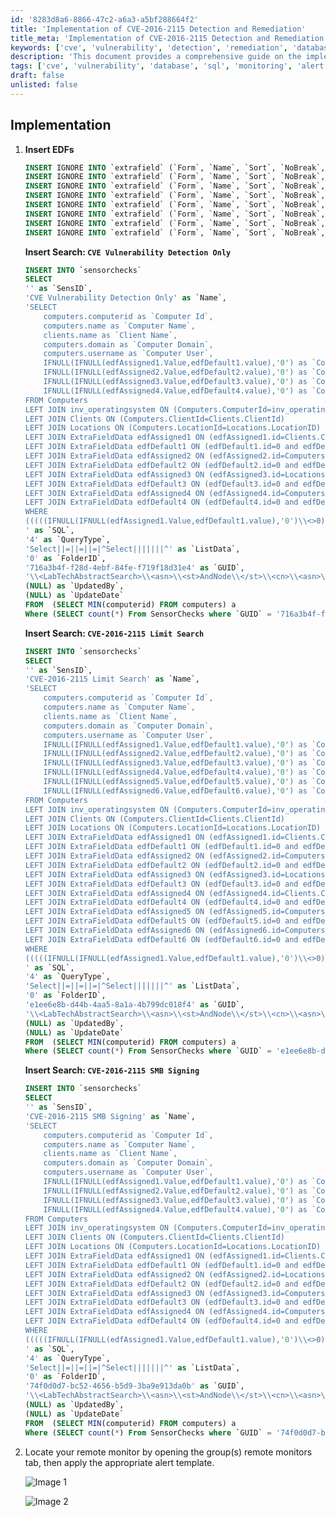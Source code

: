 ```yaml
---
id: '8283d8a6-8866-47c2-a6a3-a5bf288664f2'
title: 'Implementation of CVE-2016-2115 Detection and Remediation'
title_meta: 'Implementation of CVE-2016-2115 Detection and Remediation'
keywords: ['cve', 'vulnerability', 'detection', 'remediation', 'database', 'sql']
description: 'This document provides a comprehensive guide on the implementation of CVE-2016-2115 detection and remediation, including SQL commands for inserting extra fields and searches related to the vulnerability. It also covers the necessary steps to set up remote monitoring and alerts in the system.'
tags: ['cve', 'vulnerability', 'database', 'sql', 'monitoring', 'alert']
draft: false
unlisted: false
---
```

## Implementation

1. **Insert EDFs**

   ```sql
   INSERT IGNORE INTO `extrafield` (`Form`, `Name`, `Sort`, `NoBreak`, `FType`, `Section`, `UnEditable`, `Collapsed`, `Fill`, `LtGuid`, `IsPassword`, `IsEncrypted`, `IsHidden`, `IsRestricted`, `ViewPermissions`, `EditPermissions`) VALUES (3, 'CVE-2016-2115 Vul Detection and Remediation', 0, 0, 1, 'Vulnerability', 0, 0, '', '6e023e72-4b11-43ca-be9b-99fa067afc7c', 0, 0, 0, 0, '', '');
   INSERT IGNORE INTO `extrafield` (`Form`, `Name`, `Sort`, `NoBreak`, `FType`, `Section`, `UnEditable`, `Collapsed`, `Fill`, `LtGuid`, `IsPassword`, `IsEncrypted`, `IsHidden`, `IsRestricted`, `ViewPermissions`, `EditPermissions`) VALUES (1, 'CVE-2016-2115 Status', 0, 0, 0, 'Vulnerability', 0, 0, '', 'f30a0245-f162-45ec-8b7d-b57bff1c6b3a', 0, 0, 0, 0, '', '');
   INSERT IGNORE INTO `extrafield` (`Form`, `Name`, `Sort`, `NoBreak`, `FType`, `Section`, `UnEditable`, `Collapsed`, `Fill`, `LtGuid`, `IsPassword`, `IsEncrypted`, `IsHidden`, `IsRestricted`, `ViewPermissions`, `EditPermissions`) VALUES (1, 'CVE-2016-2115 Logging', 0, 0, 0, 'Vulnerability', 0, 0, '', '600dec9a-4513-4c4a-b28e-835ea95c1b91', 0, 0, 0, 0, '', '');
   INSERT IGNORE INTO `extrafield` (`Form`, `Name`, `Sort`, `NoBreak`, `FType`, `Section`, `UnEditable`, `Collapsed`, `Fill`, `LtGuid`, `IsPassword`, `IsEncrypted`, `IsHidden`, `IsRestricted`, `ViewPermissions`, `EditPermissions`) VALUES (1, 'CVE-2016-2115 Detection Date', 0, 0, 0, 'Vulnerability', 0, 0, '', 'c3c570ef-98f6-4ce6-ab56-10c6a365277c', 0, 0, 0, 0, '', '');
   INSERT IGNORE INTO `extrafield` (`Form`, `Name`, `Sort`, `NoBreak`, `FType`, `Section`, `UnEditable`, `Collapsed`, `Fill`, `LtGuid`, `IsPassword`, `IsEncrypted`, `IsHidden`, `IsRestricted`, `ViewPermissions`, `EditPermissions`) VALUES (1, 'CVE-2016-2115 Vulnerability', 0, 0, 0, 'Vulnerability', 0, 0, '', '3f4add83-e40b-4ba3-8644-5ea83ce876ba', 0, 0, 0, 0, '', '');
   INSERT IGNORE INTO `extrafield` (`Form`, `Name`, `Sort`, `NoBreak`, `FType`, `Section`, `UnEditable`, `Collapsed`, `Fill`, `LtGuid`, `IsPassword`, `IsEncrypted`, `IsHidden`, `IsRestricted`, `ViewPermissions`, `EditPermissions`) VALUES (1, 'CVE-2016-2115 Vul Detection and Remediation', 0, 0, 1, 'Vulnerability', 0, 0, '', 'bcb76c6b-4231-4ab7-b34c-0fb3dc34db5f', 0, 0, 0, 0, '', '');
   INSERT IGNORE INTO `extrafield` (`Form`, `Name`, `Sort`, `NoBreak`, `FType`, `Section`, `UnEditable`, `Collapsed`, `Fill`, `LtGuid`, `IsPassword`, `IsEncrypted`, `IsHidden`, `IsRestricted`, `ViewPermissions`, `EditPermissions`) VALUES (1, 'CVE-2016-2115 Vul Detection and Remediation Exclude', 0, 0, 1, 'Exclusions', 0, 0, '', 'ded8a1c5-c854-43e5-a7ba-b6dd2bf21b31', 0, 0, 0, 0, '', '');
   INSERT IGNORE INTO `extrafield` (`Form`, `Name`, `Sort`, `NoBreak`, `FType`, `Section`, `UnEditable`, `Collapsed`, `Fill`, `LtGuid`, `IsPassword`, `IsEncrypted`, `IsHidden`, `IsRestricted`, `ViewPermissions`, `EditPermissions`) VALUES (2, 'CVE-2016-2115 Vul Detection and Remediation Exclude', 0, 0, 1, 'Exclusions', 0, 0, '', '1bb5e9e8-0005-4d3d-bbc4-c0e6807b2967', 0, 0, 0, 0, '', '');
   ```

   **Insert Search: `CVE Vulnerability Detection Only`**

   ```sql
   INSERT INTO `sensorchecks` 
   SELECT 
   '' as `SensID`,
   'CVE Vulnerability Detection Only' as `Name`,
   'SELECT 
       computers.computerid as `Computer Id`,
       computers.name as `Computer Name`,
       clients.name as `Client Name`,
       computers.domain as `Computer Domain`,
       computers.username as `Computer User`,
       IFNULL(IFNULL(edfAssigned1.Value,edfDefault1.value),'0') as `Computer - Client - Extra Data Field - Vulnerability - CVE Vulnerability Detection Only`,
       IFNULL(IFNULL(edfAssigned2.Value,edfDefault2.value),'0') as `Computer - Extra Data Field - Exclusions - CVE Vulnerability Detection Only Exclude`,
       IFNULL(IFNULL(edfAssigned3.Value,edfDefault3.value),'0') as `Computer - Location - Extra Data Field - Exclusions - CVE Vulnerability Detection Only Exclude`,
       IFNULL(IFNULL(edfAssigned4.Value,edfDefault4.value),'0') as `Computer - Extra Data Field - Vulnerability - CVE Vulnerability Detection Only`
   FROM Computers 
   LEFT JOIN inv_operatingsystem ON (Computers.ComputerId=inv_operatingsystem.ComputerId)
   LEFT JOIN Clients ON (Computers.ClientId=Clients.ClientId)
   LEFT JOIN Locations ON (Computers.LocationId=Locations.LocationID)
   LEFT JOIN ExtraFieldData edfAssigned1 ON (edfAssigned1.id=Clients.ClientId and edfAssigned1.ExtraFieldId =(Select ExtraField.id FROM ExtraField WHERE LTGuid='b2a8e137-716d-4e63-a710-92bca0fb14aa'))
   LEFT JOIN ExtraFieldData edfDefault1 ON (edfDefault1.id=0 and edfDefault1.ExtraFieldId =(Select ExtraField.id FROM ExtraField WHERE LTGuid='b2a8e137-716d-4e63-a710-92bca0fb14aa'))
   LEFT JOIN ExtraFieldData edfAssigned2 ON (edfAssigned2.id=Computers.ComputerId and edfAssigned2.ExtraFieldId =(Select ExtraField.id FROM ExtraField WHERE LTGuid='a6a948ec-93e1-4b4d-8dec-31a1bc9bd244'))
   LEFT JOIN ExtraFieldData edfDefault2 ON (edfDefault2.id=0 and edfDefault2.ExtraFieldId =(Select ExtraField.id FROM ExtraField WHERE LTGuid='a6a948ec-93e1-4b4d-8dec-31a1bc9bd244'))
   LEFT JOIN ExtraFieldData edfAssigned3 ON (edfAssigned3.id=Locations.LocationId and edfAssigned3.ExtraFieldId =(Select ExtraField.id FROM ExtraField WHERE LTGuid='4e8cc4e6-4877-4ae9-bdda-7dd595b5c8a6'))
   LEFT JOIN ExtraFieldData edfDefault3 ON (edfDefault3.id=0 and edfDefault3.ExtraFieldId =(Select ExtraField.id FROM ExtraField WHERE LTGuid='4e8cc4e6-4877-4ae9-bdda-7dd595b5c8a6'))
   LEFT JOIN ExtraFieldData edfAssigned4 ON (edfAssigned4.id=Computers.ComputerId and edfAssigned4.ExtraFieldId =(Select ExtraField.id FROM ExtraField WHERE LTGuid='f4deaa69-d284-4346-9dfe-3491733a34ba'))
   LEFT JOIN ExtraFieldData edfDefault4 ON (edfDefault4.id=0 and edfDefault4.ExtraFieldId =(Select ExtraField.id FROM ExtraField WHERE LTGuid='f4deaa69-d284-4346-9dfe-3491733a34ba'))
   WHERE 
   (((((IFNULL(IFNULL(edfAssigned1.Value,edfDefault1.value),'0')\\<>0) AND (IFNULL(IFNULL(edfAssigned2.Value,edfDefault2.value),'0')=0) AND (IFNULL(IFNULL(edfAssigned3.Value,edfDefault3.value),'0')=0))) OR (IFNULL(IFNULL(edfAssigned4.Value,edfDefault4.value),'0')\\<>0))))
   ' as `SQL`,
   '4' as `QueryType`,
   'Select||=||=||=|^Select|||||||^' as `ListData`,
   '0' as `FolderID`,
   '716a3b4f-f28d-4ebf-84fe-f719f18d31e4' as `GUID`,
   '\\<LabTechAbstractSearch>\\<asn>\\<st>AndNode\\</st>\\<cn>\\<asn>\\<st>OrNode\\</st>\\<cn>\\<asn>\\<st>AndNode\\</st>\\<cn>\\<asn>\\<st>ComparisonNode\\</st>\\<lon>Computer.Client.Extra Data Field.Vulnerability.CVE Vulnerability Detection Only\\</lon>\\<lok>Computer.Client.Edf.b2a8e137-716d-4e63-a710-92bca0fb14aa\\</lok>\\<lmo>IsTrue\\</lmo>\\<dv>NULL\\</dv>\\<dk>NULL\\</dk>\\</asn>\\<asn>\\<st>ComparisonNode\\</st>\\<lon>Computer.Extra Data Field.Exclusions.CVE Vulnerability Detection Only Exclude\\</lon>\\<lok>Computer.Edf.a6a948ec-93e1-4b4d-8dec-31a1bc9bd244\\</lok>\\<lmo>IsFalse\\</lmo>\\<dv>NULL\\</dv>\\<dk>NULL\\</dk>\\</asn>\\<asn>\\<st>ComparisonNode\\</st>\\<lon>Computer.Location.Extra Data Field.Exclusions.CVE Vulnerability Detection Only Exclude\\</lon>\\<lok>Computer.Location.Edf.4e8cc4e6-4877-4ae9-bdda-7dd595b5c8a6\\</lok>\\<lmo>IsFalse\\</lmo>\\<dv>NULL\\</dv>\\<dk>NULL\\</dk>\\</asn>\\</cn>\\</asn>\\<asn>\\<st>ComparisonNode\\</st>\\<lon>Computer.Extra Data Field.Vulnerability.CVE Vulnerability Detection Only\\</lon>\\<lok>Computer.Edf.f4deaa69-d284-4346-9dfe-3491733a34ba\\</lok>\\<lmo>IsTrue\\</lmo>\\<dv>NULL\\</dv>\\<dk>NULL\\</dk>\\</asn>\\</cn>\\</asn>\\</LabTechAbstractSearch>' as `SearchXML`,
   (NULL) as `UpdatedBy`,
   (NULL) as `UpdateDate`
   FROM  (SELECT MIN(computerid) FROM computers) a
   Where (SELECT count(*) From SensorChecks where `GUID` = '716a3b4f-f28d-4ebf-84fe-f719f18d31e4') = 0 ;
   ```

   **Insert Search: `CVE-2016-2115 Limit Search`**

   ```sql
   INSERT INTO `sensorchecks` 
   SELECT 
   '' as `SensID`,
   'CVE-2016-2115 Limit Search' as `Name`,
   'SELECT 
       computers.computerid as `Computer Id`,
       computers.name as `Computer Name`,
       clients.name as `Client Name`,
       computers.domain as `Computer Domain`,
       computers.username as `Computer User`,
       IFNULL(IFNULL(edfAssigned1.Value,edfDefault1.value),'0') as `Computer - Client - Extra Data Field - Vulnerability - CVE Vulnerability Detection Only`,
       IFNULL(IFNULL(edfAssigned2.Value,edfDefault2.value),'0') as `Computer - Extra Data Field - Exclusions - CVE Vulnerability Detection Only Exclude`,
       IFNULL(IFNULL(edfAssigned3.Value,edfDefault3.value),'0') as `Computer - Location - Extra Data Field - Exclusions - CVE Vulnerability Detection Only Exclude`,
       IFNULL(IFNULL(edfAssigned4.Value,edfDefault4.value),'0') as `Computer - Client - Extra Data Field - Vulnerability - CVE-2016-2115 Vul Detection and Remediation`,
       IFNULL(IFNULL(edfAssigned5.Value,edfDefault5.value),'0') as `Computer - Extra Data Field - Vulnerability - CVE-2016-2115 Vul Detection and Remediation`,
       IFNULL(IFNULL(edfAssigned6.Value,edfDefault6.value),'0') as `Computer - Extra Data Field - Vulnerability - CVE Vulnerability Detection Only`
   FROM Computers 
   LEFT JOIN inv_operatingsystem ON (Computers.ComputerId=inv_operatingsystem.ComputerId)
   LEFT JOIN Clients ON (Computers.ClientId=Clients.ClientId)
   LEFT JOIN Locations ON (Computers.LocationId=Locations.LocationID)
   LEFT JOIN ExtraFieldData edfAssigned1 ON (edfAssigned1.id=Clients.ClientId and edfAssigned1.ExtraFieldId =(Select ExtraField.id FROM ExtraField WHERE LTGuid='b2a8e137-716d-4e63-a710-92bca0fb14aa'))
   LEFT JOIN ExtraFieldData edfDefault1 ON (edfDefault1.id=0 and edfDefault1.ExtraFieldId =(Select ExtraField.id FROM ExtraField WHERE LTGuid='b2a8e137-716d-4e63-a710-92bca0fb14aa'))
   LEFT JOIN ExtraFieldData edfAssigned2 ON (edfAssigned2.id=Computers.ComputerId and edfAssigned2.ExtraFieldId =(Select ExtraField.id FROM ExtraField WHERE LTGuid='a6a948ec-93e1-4b4d-8dec-31a1bc9bd244'))
   LEFT JOIN ExtraFieldData edfDefault2 ON (edfDefault2.id=0 and edfDefault2.ExtraFieldId =(Select ExtraField.id FROM ExtraField WHERE LTGuid='a6a948ec-93e1-4b4d-8dec-31a1bc9bd244'))
   LEFT JOIN ExtraFieldData edfAssigned3 ON (edfAssigned3.id=Locations.LocationId and edfAssigned3.ExtraFieldId =(Select ExtraField.id FROM ExtraField WHERE LTGuid='4e8cc4e6-4877-4ae9-bdda-7dd595b5c8a6'))
   LEFT JOIN ExtraFieldData edfDefault3 ON (edfDefault3.id=0 and edfDefault3.ExtraFieldId =(Select ExtraField.id FROM ExtraField WHERE LTGuid='4e8cc4e6-4877-4ae9-bdda-7dd595b5c8a6'))
   LEFT JOIN ExtraFieldData edfAssigned4 ON (edfAssigned4.id=Clients.ClientId and edfAssigned4.ExtraFieldId =(Select ExtraField.id FROM ExtraField WHERE LTGuid='6e023e72-4b11-43ca-be9b-99fa067afc7c'))
   LEFT JOIN ExtraFieldData edfDefault4 ON (edfDefault4.id=0 and edfDefault4.ExtraFieldId =(Select ExtraField.id FROM ExtraField WHERE LTGuid='6e023e72-4b11-43ca-be9b-99fa067afc7c'))
   LEFT JOIN ExtraFieldData edfAssigned5 ON (edfAssigned5.id=Computers.ComputerId and edfAssigned5.ExtraFieldId =(Select ExtraField.id FROM ExtraField WHERE LTGuid='bcb76c6b-4231-4ab7-b34c-0fb3dc34db5f'))
   LEFT JOIN ExtraFieldData edfDefault5 ON (edfDefault5.id=0 and edfDefault5.ExtraFieldId =(Select ExtraField.id FROM ExtraField WHERE LTGuid='bcb76c6b-4231-4ab7-b34c-0fb3dc34db5f'))
   LEFT JOIN ExtraFieldData edfAssigned6 ON (edfAssigned6.id=Computers.ComputerId and edfAssigned6.ExtraFieldId =(Select ExtraField.id FROM ExtraField WHERE LTGuid='f4deaa69-d284-4346-9dfe-3491733a34ba'))
   LEFT JOIN ExtraFieldData edfDefault6 ON (edfDefault6.id=0 and edfDefault6.ExtraFieldId =(Select ExtraField.id FROM ExtraField WHERE LTGuid='f4deaa69-d284-4346-9dfe-3491733a34ba'))
   WHERE 
   (((((IFNULL(IFNULL(edfAssigned1.Value,edfDefault1.value),'0')\\<>0) AND (IFNULL(IFNULL(edfAssigned2.Value,edfDefault2.value),'0')=0) AND (IFNULL(IFNULL(edfAssigned3.Value,edfDefault3.value),'0')=0) AND (IFNULL(IFNULL(edfAssigned4.Value,edfDefault4.value),'0')=0) AND (IFNULL(IFNULL(edfAssigned5.Value,edfDefault5.value),'0')=0))) OR (IFNULL(IFNULL(edfAssigned6.Value,edfDefault6.value),'0')\\<>0))))
   ' as `SQL`,
   '4' as `QueryType`,
   'Select||=||=||=|^Select|||||||^' as `ListData`,
   '0' as `FolderID`,
   'e1ee6e8b-d44b-4aa5-8a1a-4b799dc018f4' as `GUID`,
   '\\<LabTechAbstractSearch>\\<asn>\\<st>AndNode\\</st>\\<cn>\\<asn>\\<st>OrNode\\</st>\\<cn>\\<asn>\\<st>AndNode\\</st>\\<cn>\\<asn>\\<st>ComparisonNode\\</st>\\<lon>Computer.Client.Extra Data Field.Vulnerability.CVE Vulnerability Detection Only\\</lon>\\<lok>Computer.Client.Edf.b2a8e137-716d-4e63-a710-92bca0fb14aa\\</lok>\\<lmo>IsTrue\\</lmo>\\<dv>NULL\\</dv>\\<dk>NULL\\</dk>\\</asn>\\<asn>\\<st>ComparisonNode\\</st>\\<lon>Computer.Extra Data Field.Exclusions.CVE Vulnerability Detection Only Exclude\\</lon>\\<lok>Computer.Edf.a6a948ec-93e1-4b4d-8dec-31a1bc9bd244\\</lok>\\<lmo>IsFalse\\</lmo>\\<dv>NULL\\</dv>\\<dk>NULL\\</dk>\\</asn>\\<asn>\\<st>ComparisonNode\\</st>\\<lon>Computer.Location.Extra Data Field.Exclusions.CVE Vulnerability Detection Only Exclude\\</lon>\\<lok>Computer.Location.Edf.4e8cc4e6-4877-4ae9-bdda-7dd595b5c8a6\\</lok>\\<lmo>IsFalse\\</lmo>\\<dv>NULL\\</dv>\\<dk>NULL\\</dk>\\</asn>\\</cn>\\</asn>\\<asn>\\<st>ComparisonNode\\</st>\\<lon>Computer.Extra Data Field.Vulnerability.CVE-2016-2115 Vul Detection and Remediation\\</lon>\\<lok>Computer.Edf.6e023e72-4b11-43ca-be9b-99fa067afc7c\\</lok>\\<lmo>IsFalse\\</lmo>\\<dv>NULL\\</dv>\\<dk>NULL\\</dk>\\</asn>\\<asn>\\<st>ComparisonNode\\</st>\\<lon>Computer.Extra Data Field.Vulnerability.CVE-2016-2115 Vul Detection and Remediation\\</lon>\\<lok>Computer.Edf.bcb76c6b-4231-4ab7-b34c-0fb3dc34db5f\\</lok>\\<lmo>IsFalse\\</lmo>\\<dv>NULL\\</dv>\\<dk>NULL\\</dk>\\</asn>\\</cn>\\</asn>\\<asn>\\<st>ComparisonNode\\</st>\\<lon>Computer.Extra Data Field.Vulnerability.CVE Vulnerability Detection Only\\</lon>\\<lok>Computer.Edf.f4deaa69-d284-4346-9dfe-3491733a34ba\\</lok>\\<lmo>IsTrue\\</lmo>\\<dv>NULL\\</dv>\\<dk>NULL\\</dk>\\</asn>\\</cn>\\</asn>\\</LabTechAbstractSearch>' as `SearchXML`,
   (NULL) as `UpdatedBy`,
   (NULL) as `UpdateDate`
   FROM  (SELECT MIN(computerid) FROM computers) a
   Where (SELECT count(*) From SensorChecks where `GUID` = 'e1ee6e8b-d44b-4aa5-8a1a-4b799dc018f4') = 0 ;
   ```

   **Insert Search: `CVE-2016-2115 SMB Signing`**

   ```sql
   INSERT INTO `sensorchecks` 
   SELECT 
   '' as `SensID`,
   'CVE-2016-2115 SMB Signing' as `Name`,
   'SELECT 
       computers.computerid as `Computer Id`,
       computers.name as `Computer Name`,
       clients.name as `Client Name`,
       computers.domain as `Computer Domain`,
       computers.username as `Computer User`,
       IFNULL(IFNULL(edfAssigned1.Value,edfDefault1.value),'0') as `Computer - Client - Extra Data Field - Vulnerability - CVE-2016-2115 Vul Detection and Remediation`,
       IFNULL(IFNULL(edfAssigned2.Value,edfDefault2.value),'0') as `Computer - Location - Extra Data Field - Exclusions - CVE-2016-2115 Vul Detection and Remediation Exclude`,
       IFNULL(IFNULL(edfAssigned3.Value,edfDefault3.value),'0') as `Computer - Extra Data Field - Exclusions - CVE-2016-2115 Vul Detection and Remediation Exclude`,
       IFNULL(IFNULL(edfAssigned4.Value,edfDefault4.value),'0') as `Computer - Extra Data Field - Vulnerability - CVE-2016-2115 Vul Detection and Remediation`
   FROM Computers 
   LEFT JOIN inv_operatingsystem ON (Computers.ComputerId=inv_operatingsystem.ComputerId)
   LEFT JOIN Clients ON (Computers.ClientId=Clients.ClientId)
   LEFT JOIN Locations ON (Computers.LocationId=Locations.LocationID)
   LEFT JOIN ExtraFieldData edfAssigned1 ON (edfAssigned1.id=Clients.ClientId and edfAssigned1.ExtraFieldId =(Select ExtraField.id FROM ExtraField WHERE LTGuid='6e023e72-4b11-43ca-be9b-99fa067afc7c'))
   LEFT JOIN ExtraFieldData edfDefault1 ON (edfDefault1.id=0 and edfDefault1.ExtraFieldId =(Select ExtraField.id FROM ExtraField WHERE LTGuid='6e023e72-4b11-43ca-be9b-99fa067afc7c'))
   LEFT JOIN ExtraFieldData edfAssigned2 ON (edfAssigned2.id=Locations.LocationId and edfAssigned2.ExtraFieldId =(Select ExtraField.id FROM ExtraField WHERE LTGuid='1bb5e9e8-0005-4d3d-bbc4-c0e6807b2967'))
   LEFT JOIN ExtraFieldData edfDefault2 ON (edfDefault2.id=0 and edfDefault2.ExtraFieldId =(Select ExtraField.id FROM ExtraField WHERE LTGuid='1bb5e9e8-0005-4d3d-bbc4-c0e6807b2967'))
   LEFT JOIN ExtraFieldData edfAssigned3 ON (edfAssigned3.id=Computers.ComputerId and edfAssigned3.ExtraFieldId =(Select ExtraField.id FROM ExtraField WHERE LTGuid='ded8a1c5-c854-43e5-a7ba-b6dd2bf21b31'))
   LEFT JOIN ExtraFieldData edfDefault3 ON (edfDefault3.id=0 and edfDefault3.ExtraFieldId =(Select ExtraField.id FROM ExtraField WHERE LTGuid='ded8a1c5-c854-43e5-a7ba-b6dd2bf21b31'))
   LEFT JOIN ExtraFieldData edfAssigned4 ON (edfAssigned4.id=Computers.ComputerId and edfAssigned4.ExtraFieldId =(Select ExtraField.id FROM ExtraField WHERE LTGuid='bcb76c6b-4231-4ab7-b34c-0fb3dc34db5f'))
   LEFT JOIN ExtraFieldData edfDefault4 ON (edfDefault4.id=0 and edfDefault4.ExtraFieldId =(Select ExtraField.id FROM ExtraField WHERE LTGuid='bcb76c6b-4231-4ab7-b34c-0fb3dc34db5f'))
   WHERE 
   (((((IFNULL(IFNULL(edfAssigned1.Value,edfDefault1.value),'0')\\<>0) AND (IFNULL(IFNULL(edfAssigned2.Value,edfDefault2.value),'0')=0) AND (IFNULL(IFNULL(edfAssigned3.Value,edfDefault3.value),'0')=0))) OR (IFNULL(IFNULL(edfAssigned4.Value,edfDefault4.value),'0')\\<>0))))
   ' as `SQL`,
   '4' as `QueryType`,
   'Select||=||=||=|^Select|||||||^' as `ListData`,
   '0' as `FolderID`,
   '74f0d0d7-bc52-4656-b5d9-3ba9e913da0b' as `GUID`,
   '\\<LabTechAbstractSearch>\\<asn>\\<st>AndNode\\</st>\\<cn>\\<asn>\\<st>OrNode\\</st>\\<cn>\\<asn>\\<st>AndNode\\</st>\\<cn>\\<asn>\\<st>ComparisonNode\\</st>\\<lon>Computer.Client.Extra Data Field.Vulnerability.CVE-2016-2115 Vul Detection and Remediation\\</lon>\\<lok>Computer.Client.Edf.6e023e72-4b11-43ca-be9b-99fa067afc7c\\</lok>\\<lmo>IsTrue\\</lmo>\\<dv>NULL\\</dv>\\<dk>NULL\\</dk>\\</asn>\\<asn>\\<st>ComparisonNode\\</st>\\<lon>Computer.Location.Extra Data Field.Exclusions.CVE-2016-2115 Vul Detection and Remediation Exclude\\</lon>\\<lok>Computer.Location.Edf.1bb5e9e8-0005-4d3d-bbc4-c0e6807b2967\\</lok>\\<lmo>IsFalse\\</lmo>\\<dv>NULL\\</dv>\\<dk>NULL\\</dk>\\</asn>\\<asn>\\<st>ComparisonNode\\</st>\\<lon>Computer.Extra Data Field.Exclusions.CVE-2016-2115 Vul Detection and Remediation Exclude\\</lon>\\<lok>Computer.Edf.ded8a1c5-c854-43e5-a7ba-b6dd2bf21b31\\</lok>\\<lmo>IsFalse\\</lmo>\\<dv>NULL\\</dv>\\<dk>NULL\\</dk>\\</asn>\\</cn>\\</asn>\\<asn>\\<st>ComparisonNode\\</st>\\<lon>Computer.Extra Data Field.Vulnerability.CVE-2016-2115 Vul Detection and Remediation\\</lon>\\<lok>Computer.Edf.bcb76c6b-4231-4ab7-b34c-0fb3dc34db5f\\</lok>\\<lmo>IsTrue\\</lmo>\\<dv>NULL\\</dv>\\<dk>NULL\\</dk>\\</asn>\\</cn>\\</asn>\\</LabTechAbstractSearch>' as `SearchXML`,
   (NULL) as `UpdatedBy`,
   (NULL) as `UpdateDate`
   FROM  (SELECT MIN(computerid) FROM computers) a
   Where (SELECT count(*) From SensorChecks where `GUID` = '74f0d0d7-bc52-4656-b5d9-3ba9e913da0b') = 0 ;
   ```

2. Locate your remote monitor by opening the group(s) remote monitors tab, then apply the appropriate alert template.

   ![Image 1](../../../static/img/Import---Remote-Monitor---SMB-Signing-Detection/image_1.png)

   ![Image 2](../../../static/img/Import---Remote-Monitor---SMB-Signing-Detection/image_2.png)













